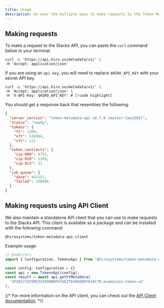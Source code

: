```yaml
---
title: Usage
description: Go over the multiple ways to make requests to the Token Metadata API.
---
```


## Making requests

To make a request to the Stacks API, you can paste the `curl` command below in your terminal.

```console title="Terminal"
curl -L 'https://api.hiro.so/metadata/v1/' \
-H 'Accept: application/json'
```

If you are using an `api-key`, you will need to replace `$HIRO_API_KEY` with your secret API key.

```console title="Terminal"
curl -L 'https://api.hiro.so/metadata/v1/' \
-H 'Accept: application/json' \
-H 'X-API-Key: $HIRO_API_KEY' # [!code highlight]
```

You should get a response back that resembles the following:

```json
{
  "server_version": "token-metadata-api v0.7.0 (master:1aa1603)",
  "status": "ready",
  "tokens": {
    "ft": 1309,
    "nft": 545094,
    "sft": 121
  },
  "token_contracts": {
    "sip-009": 4791,
    "sip-010": 1309,
    "sip-013": 21
  },
  "job_queue": {
    "done": 443257,
    "failed": 108606
  }
}
```

## Making requests using API Client

We also maintain a standalone API client that you can use to make requests to the Stacks API. This client is available as a package and can be installed with the following command:

```package-install title="Terminal"
@hirosystems/token-metadata-api-client
```

Example usage:

```ts twoslash
// @noErrors
import { Configuration, TokensApi } from "@hirosystems/token-metadata-api-client";

const config: Configuration = {}
const api = new TokensApi(config);
const result = await api.getFtMetadata(
  'SP1H1733V5MZ3SZ9XRW9FKYGEZT0JDGEB8Y634C7R.miamicoin-token-v2'
);
```

{/* For more information on the API client, you can check out the [API Client documentation](/stacks/token-metadata-api/client). */}